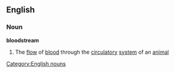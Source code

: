 ==English==
===Noun===
'''bloodstream'''
#The [[flow]] of [[blood]] through the [[circulatory]] [[system]] of an [[animal]]
[[Category:English nouns]]